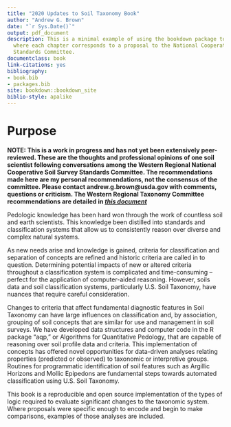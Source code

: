 ```yaml
--- 
title: "2020 Updates to Soil Taxonomy Book"
author: "Andrew G. Brown"
date: "`r Sys.Date()`"
output: pdf_document
description: This is a minimal example of using the bookdown package to write a book
  where each chapter corresponds to a proposal to the National Cooperative Soil Survey
  Standards Committee.
documentclass: book
link-citations: yes
bibliography:
- book.bib
- packages.bib
site: bookdown::bookdown_site
biblio-style: apalike
---
```


# Purpose

**NOTE: This is a work in progress and has not yet been extensively peer-reviewed. These are the thoughts and professional opinions of one soil scientist following conversations among the Western Regional National Cooperative Soil Survey Standards Committee. The recommendations made here are my personal recommendations, not the consensus of the committee. Please contact andrew.g.brown@usda.gov with comments, questions or criticism. The Western Regional Taxonomy Committee recommendations are detailed in _[this document](https://www.nrcs.usda.gov/wps/PA_NRCSConsumption/download?cid=nrcseprd1625614&ext=pdf)_**

Pedologic knowledge has been hard won through the work of countless soil and earth scientists. This knowledge been distilled into standards and classification systems that allow us to consistently reason over diverse and complex natural systems.

As new needs arise and knowledge is gained, criteria for classification and separation of concepts are refined and historic criteria are called in to question. Determining potential impacts of new or altered criteria throughout a classification system is complicated and time-consuming – perfect for the application of computer-aided reasoning. However, soils data and soil classification systems, particularly U.S. Soil Taxonomy, have nuances that require careful consideration.

Changes to criteria that affect fundamental diagnostic features in Soil Taxonomy can have large influences on classification and, by association, grouping of soil concepts that are similar for use and management in soil surveys. We have developed data structures and computer code in the R package “aqp," or Algorithms for Quantitative Pedology, that are capable of reasoning over soil profile data and criteria. This implementation of concepts has offered novel opportunities for data-driven analyses relating properties (predicted or observed) to taxonomic or interpretive groups. Routines for programmatic identification of soil features such as Argillic Horizons and Mollic Epipedons are fundamental steps towards automated classification using U.S. Soil Taxonomy.

This book is a reproducible and open source implementation of the types of logic required to evaluate significant changes to the taxonomic system. Where proposals were specific enough to encode and begin to make comparisons, examples of those analyses are included.

